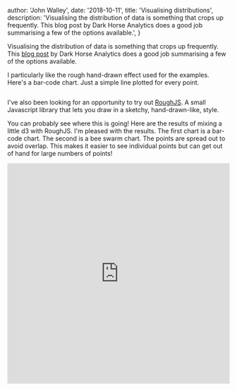 
  author: 'John Walley',
  date: '2018-10-11',
  title: 'Visualising distributions',
  description:
    'Visualising the distribution of data is something that crops up frequently. This blog post by Dark Horse Analytics does a good job summarising a few of the options available.',
}


Visualising the distribution of data is something that crops up frequently. This [blog post](https://www.darkhorseanalytics.com/blog/visualizing-distributions-3) by Dark Horse Analytics does a good job summarising a few of the options available.

I particularly like the rough hand-drawn effect used for the examples. Here's a bar-code chart. Just a simple line plotted for every point.

<Image src={distribution1} alt="" />

I've also been looking for an opportunity to try out [RoughJS](http://roughjs.com/). A small Javascript library that lets you draw in a sketchy, hand-drawn-like, style.

You can probably see where this is going! Here are the results of mixing a little d3 with RoughJS. I'm pleased with the results. The first chart is a bar-code chart. The second is a bee swarm chart. The points are spread out to avoid overlap. This makes it easier to see individual points but can get out of hand for large numbers of points!

<div style={{ backgroundColor: 'white' }}>
  <iframe
    src="https://cdn.rawgit.com/johnwalley/595596f5403acb1cd2da49ad8fa1e8df/raw/0be1a8f01e5dddd4ef81434981d3c4b8e126faf2/index.html?wmode=opaque"
    width="100%"
    data-embed="true"
    frameborder="0"
    height="500"
  />
</div>

Both charts show the same data (finish times for a rowing race). The source code is also [available](https://bl.ocks.org/johnwalley/595596f5403acb1cd2da49ad8fa1e8df).
